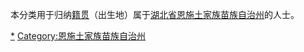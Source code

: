 {{Catnav|頁面分類|各種主題的頁面分類|依中国各省来作的分类|各地中国人|湖北人}}
{{Catnav|頁面分類|人物|各國人物|中国人|各地中国人|湖北人}}

本分类用于归纳[[籍贯|籍贯]]（出生地）属于[[湖北省|湖北省]][[恩施土家族苗族自治州|恩施土家族苗族自治州]]的人士。

[[Category:湖北人|*]]
[[Category:恩施土家族苗族自治州|Category:恩施土家族苗族自治州]]